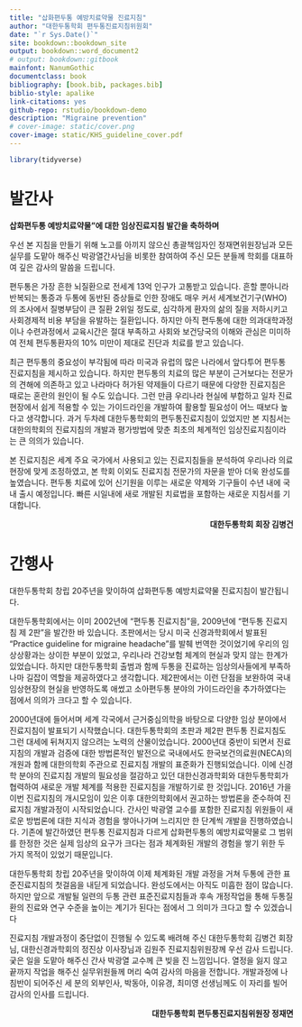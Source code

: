 ```yaml
--- 
title: "삽화편두통 예방치료약물 진료지침"
author: "대한두통학회 편두통진료지침위원회"
date: "`r Sys.Date()`"
site: bookdown::bookdown_site
output: bookdown::word_document2
# output: bookdown::gitbook
mainfont: NanumGothic
documentclass: book
bibliography: [book.bib, packages.bib]
biblio-style: apalike
link-citations: yes
github-repo: rstudio/bookdown-demo
description: "Migraine prevention"
# cover-image: static/cover.png
cover-image: static/KHS_guideline_cover.pdf
---
```


```r
library(tidyverse)
```

\frontmatter

<!-- # 머리말 {-} -->


# 발간사 {-}

**삽화편두통 예방치료약물”에 대한 임상진료지침 발간을 축하하며**

우선 본 지침을 만들기 위해 노고를 아끼지 않으신 총괄책임자인 정재면위원장님과 모든 실무를 도맡아 해주신 박광열간사님을 비롯한 참여하여 주신 모든 분들께 학회를 대표하여 깊은 감사의 말씀을 드립니다. 

편두통은 가장 흔한 뇌질환으로 전세계 13억 인구가 고통받고 있습니다. 흔할 뿐아니라 반복되는 통증과 두통에 동반된 증상들로 인한 장애도 매우 커서 세계보건기구(WHO)의 조사에서 질병부담이 큰 질환 2위일 정도로, 심각하게 환자의 삶의 질을 저하시키고 사회경제적 비용 부담을 유발하는 질환입니다. 하지만 아직 편두통에 대한 의과대학과정이나 수련과정에서 교육시간은 절대 부족하고 사회와 보건당국의 이해와 관심은 미미하여 전체 편두통환자의 10% 미만이 제대로 진단과 치료를 받고 있습니다. 

최근 편두통의 중요성이 부각됨에 따라 미국과 유럽의 많은 나라에서 앞다투어 편두통 진료지침을 제시하고 있습니다. 하지만 편두통의 치료의 많은 부분이 근거보다는 전문가의 견해에 의존하고 있고 나라마다 허가된 약제들이 다르기 때문에 다양한 진료지침은 때로는 혼란의 원인이 될 수도 있습니다. 그런 만큼 우리나라 현실에 부합하고 일차 진료현장에서 쉽게 적용할 수 있는 가이드라인을 개발하여 활용할 필요성이 어느 때보다 높다고 생각합니다. 과거 두차례 대한두통학회의 편두통진료지침이 있었지만 본 지침서는 대한의학회의 진료지침의 개발과 평가방법에 맞춘 최초의 체계적인 임상진료지침이라는 큰 의의가 있습니다.
 
본 진료지침은 세계 주요 국가에서 사용되고 있는 진료지침들을 분석하여 우리나라 의료 현장에 맞게 조정하였고, 본 학회 이외도 진료지침 전문가의 자문을 받아 더욱 완성도를 높였습니다. 편두통 치료에 있어 신기원을 이루는 새로운 약제와 기구들이 수년 내에 국내 출시 예정입니다. 빠른 시일내에 새로 개발된 치료법을 포함하는 새로운 지침서를 기대합니다.

<div style="text-align: right"> **대한두통학회 회장 김병건** </div>


# 간행사 {-}

대한두통학회 창립 20주년을 맞이하여 삽화편두통 예방치료약물 진료지침이 발간됩니다.

대한두통학회에서는 이미 2002년에 “편두통 진료지침”을, 2009년에 “편두통 진료지침 제 2판”을 발간한 바 있습니다. 초판에서는 당시 미국 신경과학회에서 발표된 “Practice guideline for migraine headache”를 발췌 번역한 것이었기에 우리의 임상상황과는 상이한 부분이 있었고, 우리나라 건강보험 체계의 현실과 맞지 않는 한계가 있었습니다. 하지만 대한두통학회 출범과 함께 두통을 진료하는 임상의사들에게 부족하나마 길잡이 역할을 제공하였다고 생각합니다. 제2판에서는 이런 단점을 보완하여 국내 임상현장의 현실을 반영하도록 애썼고 소아편두통 분야의 가이드라인을 추가하였다는 점에서 의의가 크다고 할 수 있습니다.

2000년대에 들어서며 세계 각국에서 근거중심의학을 바탕으로 다양한 임상 분야에서 진료지침이 발표되기 시작했습니다. 대한두통학회의 초판과 제2판 편두통 진료지침도 그런 대세에 뒤쳐지지 않으려는 노력의 산물이었습니다. 2000년대 중반이 되면서 진료지침의 개발과 검증에 대한 방법론적인 발전으로 국내에서도 한국보건의료원(NECA)의 개원과 함께 대한의학회 주관으로 진료지침 개발의 표준화가 진행되었습니다. 이에 신경학 분야의 진료지침 개발의 필요성을 절감하고 있던 대한신경과학회와 대한두통학회가 협력하여 새로운 개발 체계를 적용한 진료지침을 개발하기로 한 것입니다. 2016년 가을 이번 진료지침의 개시모임이 있은 이후 대한의학회에서 권고하는 방법론을 준수하여 진료지침 개발과정이 시작되었습니다. 간사인 박광열 교수를 포함한 진료지침 위원들이 새로운 방법론에 대한 지식과 경험을 쌓아나가며 느리지만 한 단계씩 개발을 진행하였습니다. 기존에 발간하였던 편두통 진료지침과 다르게 삽화편두통의 예방치료약물로 그 범위를 한정한 것은 실제 임상의 요구가 크다는 점과 체계화된 개발의 경험을 쌓기 위한 두 가지 목적이 있었기 때문입니다. 

대한두통학회 창립 20주년을 맞이하여 이제 체계화된 개발 과정을 거쳐 두통에 관한 표준진료지침의 첫걸음을 내딛게 되었습니다. 완성도에서는 아직도 미흡한 점이 많습니다. 하지만 앞으로 개발될 일련의 두통 관련 표준진료지침들과 후속 개정작업을 통해 두통질환의 진료와 연구 수준을 높이는 계기가 된다는 점에서 그 의미가 크다고 할 수 있겠습니다

진료지침 개발과정이 중단없이 진행될 수 있도록 배려해 주신 대한두통학회 김병건 회장님, 대한신경과학회의 정진상 이사장님과 김원주 진료지침위원장께 우선 감사 드립니다. 궂은 일을 도맡아 해주신 간사 박광열 교수께 큰 빚을 진 느낌입니다. 열정을 잃지 않고 끝까지 작업을 해주신 실무위원들께 머리 숙여 감사의 마음을 전합니다. 개발과정에 나침반이 되어주신 세 분의 외부인사, 박동아, 이유경, 최미영 선생님께도 이 자리를 빌어 감사의 인사를 드립니다.


<div style="text-align: right"> **대한두통학회 편두통진료지침위원장 정재면** </div>
